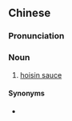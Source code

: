 {{also|海鲜沙司}}
==Chinese==
{{zh-forms|s=海鲜沙司|type=22}}

===Pronunciation===
{{zh-pron
|m=hǎixiān shāsī
|cat=n
}}

===Noun===
{{zh-noun}}

# [[hoisin sauce]]

====Synonyms====
* {{zh-l|海鮮醬}}